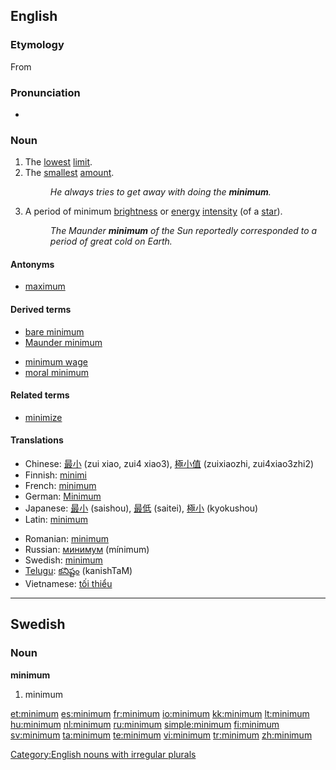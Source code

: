 {{also|Minimum}}
==English==

===Etymology===
From {{etyl|la|en}} {{term|minimus||lang=la|least, smallest}}

===Pronunciation===
* {{audio|En-us-minimum.ogg|Audio (US)}}

===Noun===
{{en-noun|pl=minima|pl2=minimums}}

# The [[lowest]] [[limit]].
# The [[smallest]] [[amount]].
#: ''He always tries to get away with doing the '''minimum'''.''
# {{astronomy}} A period of minimum [[brightness]] or [[energy]] [[intensity]] (of a [[star]]).
#: ''The Maunder '''minimum''' of the Sun reportedly corresponded to a period of great cold on Earth.''

====Antonyms====
* [[maximum]]

====Derived terms====
{{rel-top|terms derived from minimum}}
* [[bare minimum]]
* [[Maunder minimum]]
{{rel-mid}}
* [[minimum wage]]
* [[moral minimum]]
{{rel-bottom}}

====Related terms====
* [[minimize]]

====Translations====
{{trans-top|lowest limit}}
* Chinese: [[最小]] (zui xiao, zui4 xiao3), [[極小值]] (zuixiaozhi, zui4xiao3zhi2)
* Finnish: [[minimi]]
* French: [[minimum#French|minimum]]
* German: [[Minimum]] {{n}}
* Japanese: [[最小]] (saishou), [[最低]] (saitei), [[極小]] (kyokushou)
* Latin: [[minimum#Latin|minimum]]
{{trans-mid}}
* Romanian: [[minimum#Romanian|minimum]]
* Russian: [[минимум]] (mínimum) {{m}}
* Swedish: [[minimum#Swedish|minimum]] {{n}}
* [[Telugu]]: [[కనిష్టం]] (kanishTaM)
* Vietnamese: [[tối thiểu]]
{{trans-bottom}}

[[Category:English nouns with irregular plurals]]

----

==Swedish==

===Noun===
{{sv-noun-n-zero}}
'''minimum'''

# minimum

[[et:minimum]]
[[es:minimum]]
[[fr:minimum]]
[[io:minimum]]
[[kk:minimum]]
[[lt:minimum]]
[[hu:minimum]]
[[nl:minimum]]
[[ru:minimum]]
[[simple:minimum]]
[[fi:minimum]]
[[sv:minimum]]
[[ta:minimum]]
[[te:minimum]]
[[vi:minimum]]
[[tr:minimum]]
[[zh:minimum]]